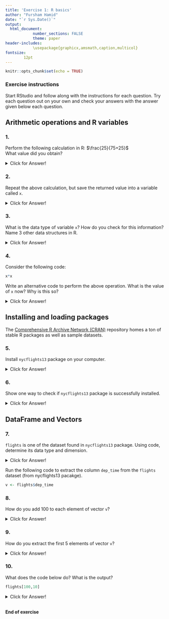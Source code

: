 ```yaml
---
title: 'Exercise 1: R basics'
author: "Fursham Hamid"
date: "`r Sys.Date()`"
output: 
  html_document:
            number_sections: FALSE
            theme: paper
header-includes:
            \usepackage{graphicx,amsmath,caption,multicol}
fontsize:
        12pt 
---
```


```r
knitr::opts_chunk$set(echo = TRUE)
```

### Exercise instructions

Start RStudio and follow along with the instructions for each question. Try each question
out on your own and check your answers with the answer given below each question.

## Arithmetic operations and R  variables

### 1. 
Perform the following calculation in R: 
$\frac{25}{75+25}$  
What value did you obtain?

<details>
  <summary>Click for Answer!</summary>
```r
25/(75+25)
```
Answer is 0.25
</details> 

### 2. 
Repeat the above calculation, but save the returned value
into a variable called `x`.

<details>
  <summary>Click for Answer!</summary>
```r
x <- 25/(75+25)
```
</details> 

### 3.
What is the data type of variable `x`? How do you
check for this information? Name 3 other data structures
in R.

<details>
  <summary>Click for Answer!</summary>
  `x` is a numerical variable. There are several ways
  to check for this. First, you may run the function
  `typeof()` as shown below.
```r
typeof(x)
```
   Secondly, you may check RStudio's "Environment" panel
   for the data type under column "Type".  
   <br>
   Other common R data structures include:
   
   1. Character variables
   2. Logical variables
   4. Atomic vectors.
   5. Lists.
   6. Factors
   7. Matrices
   8. DataFrames.
   9. R Objects
</details> 

### 4.
Consider the following code:
```r
x*x
```

Write an alternative code to perform the above operation.
What is the value of `x` now? Why is this so?

<details>
  <summary>Click for Answer!</summary>
```r
x^2
```
`x` still holds the value of 0.25. This is because the code above
does not replace the original value of `x`.
</details> 

## Installing and loading packages

The [Comprehensive R Archive Network (CRAN)](https://cran.r-project.org/) 
repository homes a ton of stable R packages as well as sample datasets. 

### 5.
Install `nycflights13` package on your computer.

<details>
  <summary>Click for Answer!</summary>
```r
install.packages("nycflights13")
```
</details> 

### 6.
Show one way to check if `nycflights13` package is
successfully installed.

<details>
  <summary>Click for Answer!</summary>
  One way to test for proper installation is to load
  the package in your environment. If no error appear,
  then the pacakge is successfully installed.
```r
library("nycflights13")
```
</details> 

## DataFrame and Vectors

### 7.
`flights` is one of the dataset found in `nycflights13` 
package. Using code, determine its data type
and dimension. 

<details>
  <summary>Click for Answer!</summary>
```r
# checking data type
typeof(flights)

# checking dimension
dim(flights)
```
</details> 


Run the following code to extract the column `dep_time` 
from the `flights` dataset (from nycflights13 pacakge).

```r
v <- flights$dep_time
```


### 8.
How do you add 100 to each element of vector `v`?

<details>
  <summary>Click for Answer!</summary>
```r
v <- v + 100
```
The above code works because R employ performs
operations using vectorisation.

</details> 

### 9.
How do you extract the first 5 elements of vector `v`?

<details>
  <summary>Click for Answer!</summary>
```r
v[1:5]
```
</details> 


### 10.
What does the code below do? What is the output?
```r
flights[100,10]
```

<details>
  <summary>Click for Answer!</summary>
  The code above wil extract the value at the 100th row and the 10th column.  
  It outputs a dataframe with1 single value "US".
</details> 


<br/>
__End of exercise__









































